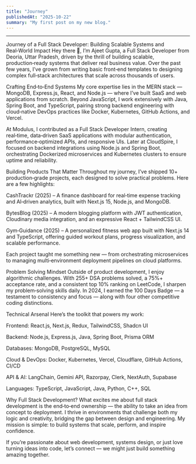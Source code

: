 ```yaml
---
title: "Journey"
publishedAt: "2025-10-22"
summary: "My first post on my new blog."
---
```


---
Journey of a Full Stack Developer: Building Scalable Systems and Real‑World Impact
Hey there 👋, I’m Ajeet Gupta, a Full Stack Developer from Deoria, Uttar Pradesh, driven by the thrill of building scalable, production‑ready systems that deliver real business value. Over the past few years, I’ve grown from writing basic front‑end templates to designing complex full‑stack architectures that scale across thousands of users.

Crafting End‑to‑End Systems
My core expertise lies in the MERN stack — MongoDB, Express.js, React, and Node.js — where I’ve built SaaS and web applications from scratch. Beyond JavaScript, I work extensively with Java, Spring Boot, and TypeScript, pairing strong backend engineering with cloud‑native DevOps practices like Docker, Kubernetes, GitHub Actions, and Vercel.

At Modulus, I contributed as a Full Stack Developer Intern, creating real‑time, data‑driven SaaS applications with modular authentication, performance‑optimized APIs, and responsive UIs. Later at CloudSpire, I focused on backend integrations using Node.js and Spring Boot, orchestrating Dockerized microservices and Kubernetes clusters to ensure uptime and reliability.

Building Products That Matter
Throughout my journey, I’ve shipped 10+ production‑grade projects, each designed to solve practical problems. Here are a few highlights:

CashTrackr (2025) – A finance dashboard for real‑time expense tracking and AI‑driven analytics, built with Next.js 15, Node.js, and MongoDB.

BytesBlog (2025) – A modern blogging platform with JWT authentication, Cloudinary media integration, and an expressive React + TailwindCSS UI.

Gym‑Guidance (2025) – A personalized fitness web app built with Next.js 14 and TypeScript, offering guided workout plans, progress visualization, and scalable performance.

Each project taught me something new — from orchestrating microservices to managing multi‑environment deployment pipelines on cloud platforms.

Problem Solving Mindset
Outside of product development, I enjoy algorithmic challenges. With 255+ DSA problems solved, a 75%+ acceptance rate, and a consistent top 10% ranking on LeetCode, I sharpen my problem‑solving skills daily. In 2024, I earned the 100 Days Badge — a testament to consistency and focus — along with four other competitive coding distinctions.

Technical Arsenal
Here’s the toolkit that powers my work:

Frontend: React.js, Next.js, Redux, TailwindCSS, Shadcn UI

Backend: Node.js, Express.js, Java, Spring Boot, Prisma ORM

Databases: MongoDB, PostgreSQL, MySQL

Cloud & DevOps: Docker, Kubernetes, Vercel, Cloudflare, GitHub Actions, CI/CD

API & AI: LangChain, Gemini API, Razorpay, Clerk, NextAuth, Supabase

Languages: TypeScript, JavaScript, Java, Python, C++, SQL

Why Full Stack Development?
What excites me about full stack development is the end‑to‑end ownership — the ability to take an idea from concept to deployment. I thrive in environments that challenge both my logic and creativity, bridging the gap between design and engineering. My mission is simple: to build systems that scale, perform, and inspire confidence.

If you’re passionate about web development, systems design, or just love turning ideas into code, let’s connect — we might just build something amazing together.
